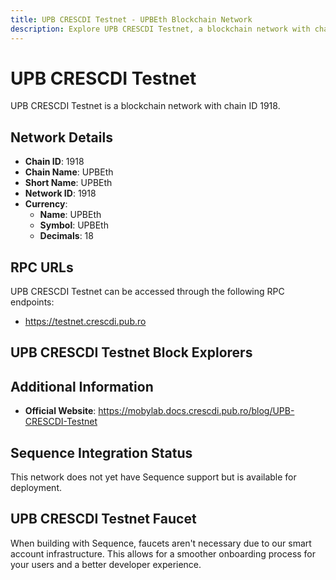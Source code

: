 ```yaml
--- 
title: UPB CRESCDI Testnet - UPBEth Blockchain Network
description: Explore UPB CRESCDI Testnet, a blockchain network with chain ID 1918. Learn about its native currency, UPBEth, and how to interact with the network.
---
```


# UPB CRESCDI Testnet

UPB CRESCDI Testnet is a blockchain network with chain ID 1918.

## Network Details

- **Chain ID**: 1918
- **Chain Name**: UPBEth
- **Short Name**: UPBEth
- **Network ID**: 1918
- **Currency**: 
  - **Name**: UPBEth
  - **Symbol**: UPBEth
  - **Decimals**: 18

## RPC URLs

UPB CRESCDI Testnet can be accessed through the following RPC endpoints:

- https://testnet.crescdi.pub.ro

## UPB CRESCDI Testnet Block Explorers



## Additional Information

- **Official Website**: https://mobylab.docs.crescdi.pub.ro/blog/UPB-CRESCDI-Testnet

## Sequence Integration Status

This network does not yet have Sequence support but is available for deployment.

## UPB CRESCDI Testnet Faucet

When building with Sequence, faucets aren't necessary due to our smart account infrastructure. This allows for a smoother onboarding process for your users and a better developer experience.
